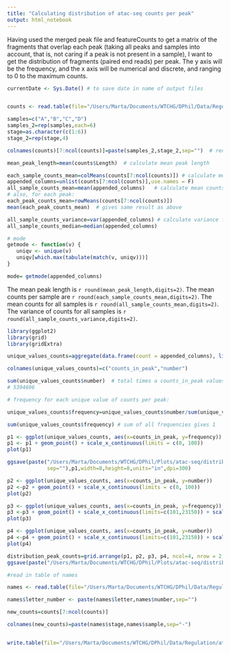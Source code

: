 ```yaml
---
title: "Calculating distribution of atac-seq counts per peak"
output: html_notebook
---
```


Having used the merged peak file and featureCounts to get a matrix of the fragments that overlap each peak (taking all peaks and samples into account, that is, not caring if a peak is not present in a sample), I want to get the distribution of fragments (paired end reads) per peak. The y axis will be the frequency, and the x axis will be numerical and discrete, and ranging to 0 to the maximum counts.

```r

currentDate <- Sys.Date() # to save date in name of output files


counts <- read.table(file="/Users/Marta/Documents/WTCHG/DPhil/Data/Regulation/atac-seq/plotCoverage/counts_all_samples_peaks.txt",header = T) # bed file with start and end of peaks

samples=c("A","B","C","D")
samples_2=rep(samples,each=6)
stage=as.character(c(1:6))
stage_2=rep(stage,4)

colnames(counts)[7:ncol(counts)]=paste(samples_2,stage_2,sep="")  # rename columns for samples and stages

```

```r
mean_peak_length=mean(counts$Length)  # calculate mean peak length

each_sample_counts_mean=colMeans(counts[7:ncol(counts)]) # calculate mean counts per sample
appended_columns=unlist(counts[7:ncol(counts)],use.names = F)
all_sample_counts_mean=mean(appended_columns)   # calculate mean counts for all samples
# also, for each peak:
each_peak_counts_mean=rowMeans(counts[7:ncol(counts)])
mean(each_peak_counts_mean)  # gives same result as above

all_sample_counts_variance=var(appended_columns) # calculate variance for counts for all samples
all_sample_counts_median=median(appended_columns)

# mode
getmode <- function(v) {
   uniqv <- unique(v)
   uniqv[which.max(tabulate(match(v, uniqv)))]
}

mode= getmode(appended_columns)

```
The mean peak length is `r round(mean_peak_length,digits=2)`.
The mean counts per sample are `r round(each_sample_counts_mean,digits=2)`.
The mean counts for all samples is `r round(all_sample_counts_mean,digits=2)`.
The variance of counts for all samples is `r round(all_sample_counts_variance,digits=2)`.

```r

library(ggplot2)
library(grid)
library(gridExtra)

unique_values_counts=aggregate(data.frame(count = appended_columns), list(value = appended_columns), length)

colnames(unique_values_counts)=c("counts_in_peak","number")

sum(unique_values_counts$number)  # total times a counts_in_peak values is repeated 
# 5394696

# frequency for each unique value of counts per peak:

unique_values_counts$frequency=unique_values_counts$number/sum(unique_values_counts$number)

sum(unique_values_counts$frequency) # sum of all frequencies gives 1 

p1 <- ggplot(unique_values_counts, aes(x=counts_in_peak, y=frequency))
p1 <- p1 + geom_point() + scale_x_continuous(limits = c(0, 100))
plot(p1)

ggsave(paste("/Users/Marta/Documents/WTCHG/DPhil/Plots/atac-seq/distribution_peak_counts_frequency_first_100",currentDate,".jpg",
             sep=""),p1,width=8,height=8,units="in",dpi=300)

p2 <- ggplot(unique_values_counts, aes(x=counts_in_peak, y=number))
p2 <-p2 + geom_point() + scale_x_continuous(limits = c(0, 100))
plot(p2)

p3 <- ggplot(unique_values_counts, aes(x=counts_in_peak, y=frequency))
p3 <-p3 + geom_point() + scale_x_continuous(limits=c(101,23150)) + scale_y_continuous(limits = c(0, 0.00060))
plot(p3)

p4 <- ggplot(unique_values_counts, aes(x=counts_in_peak, y=number))
p4 <-p4 + geom_point() + scale_x_continuous(limits=c(101,23150)) + scale_y_continuous(limits = c(0, 3400))
plot(p4)

distribution_peak_counts=grid.arrange(p1, p2, p3, p4, ncol=4, nrow = 2, layout_matrix = rbind(c(1,1,2,2), c(3,3,4,4)),widths = c(2,1,1,2), heights = c(3,3))
ggsave(paste("/Users/Marta/Documents/WTCHG/DPhil/Plots/atac-seq/distribution_peak_counts",currentDate,".jpg",sep=""),distribution_peak_counts,width=8,height=8,units="in",dpi=300)

```

```r


#read in table of names

names <- read.table(file="/Users/Marta/Documents/WTCHG/DPhil/Data/Regulation/atac-seq/names_samples.txt",header = T)

names$letter_number <- paste(names$letter,names$number,sep="")

new_counts=counts[7:ncol(counts)]

colnames(new_counts)=paste(names$stage,names$sample,sep="-")


write.table(file="/Users/Marta/Documents/WTCHG/DPhil/Data/Regulation/atac-seq/counts_all_samples_peaks_renamed.txt",new_counts,col.names = T,row.names = F,sep="\t")

```




